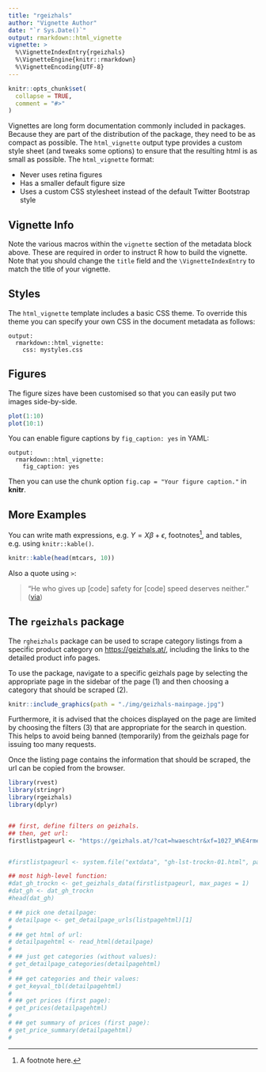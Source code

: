 ```yaml
---
title: "rgeizhals"
author: "Vignette Author"
date: "`r Sys.Date()`"
output: rmarkdown::html_vignette
vignette: >
  %\VignetteIndexEntry{rgeizhals}
  %\VignetteEngine{knitr::rmarkdown}
  %\VignetteEncoding{UTF-8}
---
```


```r
knitr::opts_chunk$set(
  collapse = TRUE,
  comment = "#>"
)
```

Vignettes are long form documentation commonly included in packages. Because they are part of the distribution of the package, they need to be as compact as possible. The `html_vignette` output type provides a custom style sheet (and tweaks some options) to ensure that the resulting html is as small as possible. The `html_vignette` format:

- Never uses retina figures
- Has a smaller default figure size
- Uses a custom CSS stylesheet instead of the default Twitter Bootstrap style

## Vignette Info

Note the various macros within the `vignette` section of the metadata block above. These are required in order to instruct R how to build the vignette. Note that you should change the `title` field and the `\VignetteIndexEntry` to match the title of your vignette.

## Styles

The `html_vignette` template includes a basic CSS theme. To override this theme you can specify your own CSS in the document metadata as follows:

    output: 
      rmarkdown::html_vignette:
        css: mystyles.css

## Figures

The figure sizes have been customised so that you can easily put two images side-by-side. 

```r
plot(1:10)
plot(10:1)
```

You can enable figure captions by `fig_caption: yes` in YAML:

    output:
      rmarkdown::html_vignette:
        fig_caption: yes

Then you can use the chunk option `fig.cap = "Your figure caption."` in **knitr**.

## More Examples

You can write math expressions, e.g. $Y = X\beta + \epsilon$, footnotes^[A footnote here.], and tables, e.g. using `knitr::kable()`.

```r
knitr::kable(head(mtcars, 10))
```

Also a quote using `>`:

> "He who gives up [code] safety for [code] speed deserves neither."
([via](https://twitter.com/hadleywickham/status/504368538874703872))

## The `rgeizhals` package

The `rgheizhals` package can be used to scrape category listings from a
specific product category on [https://geizhals.at/](https://geizhals.at/),
including the links to the detailed product info pages.

To use the package, navigate to a specific geizhals page by selecting
the appropriate page in the sidebar of the page (1) and then choosing
a category that should be scraped (2).

```r
knitr::include_graphics(path = "./img/geizhals-mainpage.jpg")
```

Furthermore, it is advised that the choices displayed on the page are
limited by choosing the filters (3) that are appropriate for the search
in question. This helps to avoid being banned (temporarily) from the 
geizhals page for issuing too many requests.

Once the listing page contains the information that should be scraped,
the url can be copied from the browser.

```r
library(rvest)
library(stringr)
library(rgeizhals)
library(dplyr)


## first, define filters on geizhals.
## then, get url:
firstlistpageurl <- "https://geizhals.at/?cat=hwaeschtr&xf=1027_W%E4rmepumpentrockner%7E1296_10%7E1747_8%7E7641_40%7E7653_9"


#firstlistpageurl <- system.file("extdata", "gh-lst-trockn-01.html", package = "rgeizhals")

## most high-level function:
#dat_gh_trockn <- get_geizhals_data(firstlistpageurl, max_pages = 1)
#dat_gh <- dat_gh_trockn
#head(dat_gh)

```

```r

# ## pick one detailpage:
# detailpage <- get_detailpage_urls(listpagehtml)[1]
# 
# ## get html of url:
# detailpagehtml <- read_html(detailpage)
# 
# ## just get categories (without values):
# get_detailpage_categories(detailpagehtml)
# 
# ## get categories and their values:
# get_keyval_tbl(detailpagehtml)
# 
# ## get prices (first page):
# get_prices(detailpagehtml)
# 
# ## get summary of prices (first page):
# get_price_summary(detailpagehtml)
# 

```

